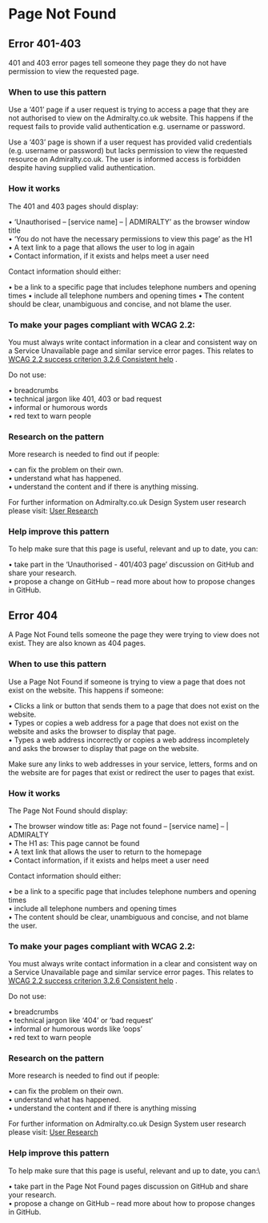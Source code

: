 # Page Not Found

## Error 401-403

401 and 403 error pages tell someone they page they do not have permission to view the requested page.


<Error401To403 />

### When to use this pattern

Use a ‘401’ page if a user request is trying to access a page that they are not authorised to view on the Admiralty.co.uk website. This happens if the request fails to provide valid authentication e.g. username or password.

Use a ‘403’ page is shown if a user request has provided valid credentials (e.g. username or password) but lacks permission to view the requested resource on Admiralty.co.uk. The user is informed access is forbidden despite having supplied valid authentication.

### How it works

The 401 and 403 pages should display:

• ‘Unauthorised – [service name] – | ADMIRALTY’ as the browser window title\
• ‘You do not have the necessary permissions to view this page’ as the H1\
• A text link to a page that allows the user to log in again\
• Contact information, if it exists and helps meet a user need

Contact information should either:

• be a link to a specific page that includes telephone numbers and opening times
• include all telephone numbers and opening times
• The content should be clear, unambiguous and concise, and not blame the user.

### To make your pages compliant with WCAG 2.2:

You must always write contact information in a clear and consistent way on a Service Unavailable page and similar service error pages. This relates to [WCAG 2.2 success criterion 3.2.6 Consistent help](https://www.w3.org/WAI/WCAG22/Understanding/consistent-help.html) .

Do not use:

• breadcrumbs\
• technical jargon like 401, 403 or bad request\
• informal or humorous words\
• red text to warn people

### Research on the pattern

More research is needed to find out if people:

• can fix the problem on their own.\
• understand what has happened.\
• understand the content and if there is anything missing.

For further information on Admiralty.co.uk Design System user research please visit: [User Research](https://designsystem.admiralty.co.uk/principles/userresearch)

### Help improve this pattern

To help make sure that this page is useful, relevant and up to date, you can:

• take part in the ‘Unauthorised - 401/403 page’ discussion on GitHub and share your research.\
• propose a change on GitHub – read more about how to propose changes in GitHub.

## Error 404


A Page Not Found tells someone the page they were trying to view does not exist. They are also known as 404 pages.

<Error404 />


### When to use this pattern

Use a Page Not Found if someone is trying to view a page that does not exist on the website. This happens if someone:

• Clicks a link or button that sends them to a page that does not exist on the website.\
• Types or copies a web address for a page that does not exist on the website and asks the browser to display that page.\
• Types a web address incorrectly or copies a web address incompletely and asks the browser to display that page on the website.

Make sure any links to web addresses in your service, letters, forms and on the website are for pages that exist or redirect the user to pages that exist.

### How it works

The Page Not Found should display:

• The browser window title as: Page not found – [service name] – | ADMIRALTY\
• The H1 as: This page cannot be found\
• A text link that allows the user to return to the homepage\
• Contact information, if it exists and helps meet a user need

Contact information should either:

• be a link to a specific page that includes telephone numbers and opening times\
• include all telephone numbers and opening times\
• The content should be clear, unambiguous and concise, and not blame the user.

### To make your pages compliant with WCAG 2.2:

You must always write contact information in a clear and consistent way on a Service Unavailable page and similar service error pages. This relates to [WCAG 2.2 success criterion 3.2.6 Consistent help](https://www.w3.org/WAI/WCAG22/Understanding/consistent-help.html) .

Do not use:

• breadcrumbs\
• technical jargon like ‘404’ or ‘bad request’\
• informal or humorous words like ‘oops’\
• red text to warn people

### Research on the pattern

More research is needed to find out if people:

• can fix the problem on their own.\
• understand what has happened.\
• understand the content and if there is anything missing

For further information on Admiralty.co.uk Design System user research please visit: [User Research](https://designsystem.admiralty.co.uk/principles/userresearch)

### Help improve this pattern

To help make sure that this page is useful, relevant and up to date, you can:\

• take part in the Page Not Found pages discussion on GitHub and share your research.\
• propose a change on GitHub – read more about how to propose changes in GitHub.

